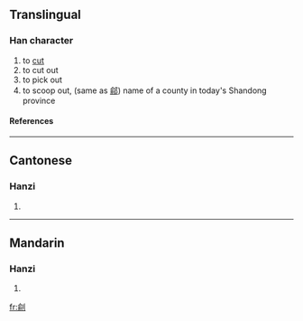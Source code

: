 ==Translingual==
===Han character===
{{Han char|rn=18|rad=刀|as=09|sn=11|four=|canj=人弓中弓 (ONLN)}}
# to [[cut]]
# to cut out
# to pick out
# to scoop out, (same as [[鄃]]) name of a county in today's Shandong province
====References====
{{Han ref|kx=0142.050|hdz=10349.020|uh=34F1|ud=13553}}

----
==Cantonese==
===Hanzi===
{{yue-hanzi|jyut=|y=syu1}}
# {{defn|Cantonese}}

----
==Mandarin==
===Hanzi===
{{cmn-hanzi|pin=[[tóu]] (tou2)|wg=t'ou<sup>2</sup>}}
# {{defn|Mandarin}}

[[fr:㓱]]